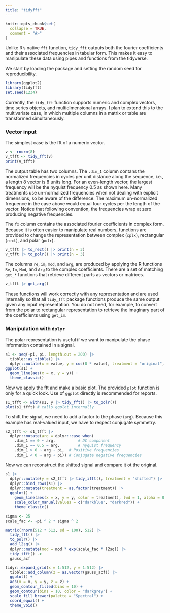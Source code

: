 ```yaml
---
title: "tidyfft"
---
```


```r
knitr::opts_chunk$set(
  collapse = TRUE,
  comment = "#>"
)
```

Unlike R's native `fft` function, `tidy_fft` outputs both the fourier coefficients and
their associated frequencies in tabular form. This makes it easy to manipulate these data
using pipes and functions from the tidyverse.

We start by loading the package and setting the random seed for reproducibility.

```r
library(ggplot2)
library(tidyfft)
set.seed(1234)
```

Currently, the `tidy_fft` function supports numeric and complex vectors, time series
objects, and multidimensional arrays. I plan to extend this to the multivariate case,
in which multiple columns in a matrix or table are transformed simultaneously.

### Vector input

The simplest case is the fft of a numeric vector.

```r
v <- rnorm(8)
v_tfft <- tidy_fft(v)
print(v_tfft)
```

The output table has two columns. The `.dim_1` column contans the normalized frequencies in cycles
per unit distance along the sequence, i.e., a length 8 vector is 8 units long. For an even-length
vector, the largest frequency will be the nyquist frequency 0.5 as shown here. Many treatments
use un-normalized frequencies when not dealing with explicit dimensions, so be aware of the
difference. The maximum un-normalized frequence in the case above would equal four cycles per the
length of the vector. Notice that following convention, the frequencies wrap at zero producing
negative frequencies.

The `fx` column contains the associated fourier coefficients in complex form. Because it is often
easier to manipulate real numbers, functions are provided to change the representation between
complex (`cplx`), rectangular (`rect`), and polar (`polr`).

```r
v_tfft |> to_rect() |> print(n = 3)
v_tfft |> to_polr() |> print(n = 3)
```

The columns `re`, `im`, `mod`, and `arg`, are produced by applying the R functions `Re`, `Im`, `Mod`, and `Arg` to the complex coefficients. There are a set of matching `get_*` functions that
retrieve different parts as vectors or matrices.

```r
v_tfft |> get_arg()
```

These functions will work correctly with any representation and are used internally so that all
`tidy_fft` package functions produce the same output given any input representation. You do not
need, for example, to convert from the polar to rectangular representation to retrieve the imaginary part of the coefficients using `get_im`.

### Manipulation with `dplyr`

The polar representation is useful if we want to manipulate the phase information contained in a signal.

```r
s1 <- seq(-pi, pi, length.out = 200) |>
  tibble::as_tibble() |>
  dplyr::mutate(x = value, y = cos(8 * value), treatment = "original", .keep = "none")
ggplot(s1) +
  geom_line(aes(x = x, y = y)) +
  theme_classic()
```

Now we apply the fft and make a basic plot. The provided `plot` function is only for a quick
look. Use of `ggplot` directly is recommended for reports.

```r
s1_tfft <- with(s1, y |> tidy_fft() |> to_polr())
plot(s1_tfft) # calls ggplot internally
```

To shift the signal, we need to add a factor to the phase (`arg`). Because this
example has real-valued input, we have to respect conjugate symmetry.

```r
s2_tfft <- s1_tfft |>
  dplyr::mutate(arg = dplyr::case_when(
    .dim_1 == 0 ~ arg,          # DC component
    .dim_1 == 0.5 ~ arg,        # nyquist frequency
    .dim_1 > 0 ~ arg - pi,  # Positive frequencies
    .dim_1 < 0 ~ arg + pi)) # Conjugate negative frequencies
```

Now we can reconstruct the shifted signal and compare it ot the original.

```r
s1 |>
  dplyr::mutate(y = s2_tfft |> tidy_ifft(), treatment = "shifted") |>
  dplyr::bind_rows(s1) |>
  dplyr::mutate(treatment = as.factor(treatment)) |>
  ggplot() +
    geom_line(aes(x = x, y = y, color = treatment), lwd = 1, alpha = 0.5) +
    scale_color_manual(values = c("darkblue", "darkred")) +
    theme_classic()
```


```r
sigma <- 25
scale_fac <- -pi ^ 2 * sigma ^ 2

matrix(rnorm(512 * 512, sd = 100), 512) |>
  tidy_fft() |>
  to_polr() |>
  add_l2sq() |>
  dplyr::mutate(mod = mod * exp(scale_fac * l2sq)) |>
  tidy_ifft() ->
  gauss_acf

tidyr::expand_grid(x = 1:512, y = 1:512) |>
  tibble::add_column(z = as.vector(gauss_acf)) |>
  ggplot() +
  aes(x = x, y = y, z = z) +
  geom_contour_filled(bins = 10) +
  geom_contour(bins = 10, color = "darkgrey") +
  scale_fill_brewer(palette = "Spectral") +
  coord_equal() +
  theme_void()
```
